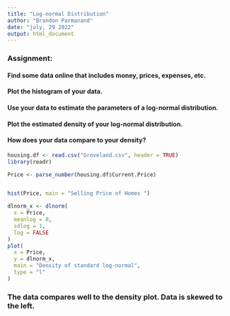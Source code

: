 ```yaml
---
title: "Log-normal Distribution"
author: "Brandon Parmanand"
date: "july, 29 2022"
output: html_document
---
```

### Assignment:
#### Find some data online that includes money, prices, expenses, etc.
#### Plot the histogram of your data.
#### Use your data to estimate the parameters of a log-normal distribution.
#### Plot the estimated density of your log-normal distribution.
#### How does your data compare to your density?


```r
housing.df <- read.csv("Groveland.csv", header = TRUE)
library(readr)

Price <- parse_number(housing.df$Current.Price)


hist(Price, main = "Selling Price of Homes ")

dlnorm_x <- dlnorm(
  x = Price,
  meanlog = 0,
  sdlog = 1,
  log = FALSE
)
plot(
  x = Price,
  y = dlnorm_x,
  main = "Density of standard log-normal",
  type = "l"
)

```

### The data compares well to the density plot. Data is skewed to the left.


